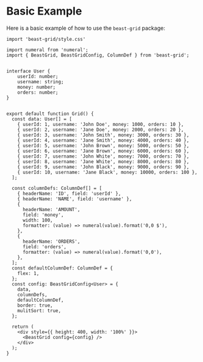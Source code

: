 # Basic Example

Here is a basic example of how to use the `beast-grid` package:

```tsx
import 'beast-grid/style.css'

import numeral from 'numeral';
import { BeastGrid, BeastGridConfig, ColumnDef } from 'beast-grid';


interface User {
    userId: number;
    username: string;
    money: number;
    orders: number;
}


export default function Grid() {
  const data: User[] = [
    { userId: 1, username: 'John Doe', money: 1000, orders: 10 },
    { userId: 2, username: 'Jane Doe', money: 2000, orders: 20 },
    { userId: 3, username: 'John Smith', money: 3000, orders: 30 },
    { userId: 4, username: 'Jane Smith', money: 4000, orders: 40 },
    { userId: 5, username: 'John Brown', money: 5000, orders: 50 },
    { userId: 6, username: 'Jane Brown', money: 6000, orders: 60 },
    { userId: 7, username: 'John White', money: 7000, orders: 70 },
    { userId: 8, username: 'Jane White', money: 8000, orders: 80 },
    { userId: 9, username: 'John Black', money: 9000, orders: 90 },
    { userId: 10, username: 'Jane Black', money: 10000, orders: 100 },
  ];

  const columnDefs: ColumnDef[] = [
    { headerName: 'ID', field: 'userId' },
    { headerName: 'NAME', field: 'username' },
    {
      headerName: 'AMOUNT',
      field: 'money',
      width: 100,
      formatter: (value) => numeral(value).format('0,0 $'),
    },
    {
      headerName: 'ORDERS',
      field: 'orders',
      formatter: (value) => numeral(value).format('0,0'),
    },
  ];
  const defaultColumnDef: ColumnDef = {
    flex: 1,
  };
  const config: BeastGridConfig<User> = {
    data,
    columnDefs,
    defaultColumnDef,
    border: true,
    mulitSort: true,
  };

  return (
    <div style={{ height: 400, width: '100%' }}>
      <BeastGrid config={config} />
    </div>
  );
}
```


<BasicExample />

